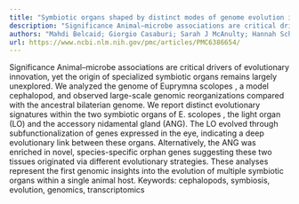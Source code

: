 ```yaml
---
title: "Symbiotic organs shaped by distinct modes of genome evolution in cephalopods"
description: "Significance Animal–microbe associations are critical drivers of evolutionary innovation, yet the origin of specialized symbiotic organs remains largely unexplored. We analyzed the genome of Euprymna ..."
authors: "Mahdi Belcaid; Giorgio Casaburi; Sarah J McAnulty; Hannah Schmidbaur; Andrea M Suria; Silvia Moriano-Gutierrez; M Sabrina Pankey; Todd H Oakley; Natacha Kremer; Eric J Koch; Andrew J Collins; Hoan Nguyen; Sai Lek; Irina Goncharenko-Foster; Patrick Minx; Erica Sodergren; George Weinstock; Daniel S Rokhsar; Margaret McFall-Ngai; Oleg Simakov; Jamie S Foster; Spencer V Nyholm"
url: https://www.ncbi.nlm.nih.gov/pmc/articles/PMC6386654/
---
```


Significance Animal–microbe associations are critical drivers of evolutionary innovation, yet the origin of specialized symbiotic organs remains largely unexplored. We analyzed the genome of Euprymna scolopes , a model cephalopod, and observed large-scale genomic reorganizations compared with the ancestral bilaterian genome. We report distinct evolutionary signatures within the two symbiotic organs of E. scolopes , the light organ (LO) and the accessory nidamental gland (ANG). The LO evolved through subfunctionalization of genes expressed in the eye, indicating a deep evolutionary link between these organs. Alternatively, the ANG was enriched in novel, species-specific orphan genes suggesting these two tissues originated via different evolutionary strategies. These analyses represent the first genomic insights into the evolution of multiple symbiotic organs within a single animal host. Keywords: cephalopods, symbiosis, evolution, genomics, transcriptomics

